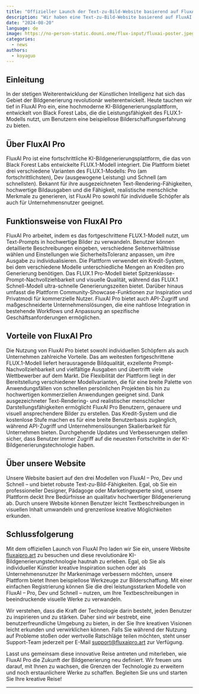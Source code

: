 ```yaml
---
title: "Offizieller Launch der Text-zu-Bild-Website basierend auf FluxAI"
description: "Wir haben eine Text-zu-Bild-Website basierend auf FluxAI veröffentlicht und als Open Source zur Verfügung gestellt."
date: "2024-08-20"
language: de
image: https://no-person-static.douni.one/flux-input/fluxai-poster.jpeg
categories:
  - news
authors:
  - koyaguo
---
```


## Einleitung

In der stetigen Weiterentwicklung der Künstlichen Intelligenz hat sich das Gebiet der Bildgenerierung revolutionär weiterentwickelt. Heute tauchen wir tief in FluxAI Pro ein, eine hochmoderne KI-Bildgenerierungsplattform, entwickelt von Black Forest Labs, die die Leistungsfähigkeit des FLUX.1-Modells nutzt, um Benutzern eine beispiellose Bilderschaffungserfahrung zu bieten.

## Über FluxAI Pro

FluxAI Pro ist eine fortschrittliche KI-Bildgenerierungsplattform, die das von Black Forest Labs entwickelte FLUX.1-Modell integriert. Die Plattform bietet drei verschiedene Varianten des FLUX.1-Modells: Pro (am fortschrittlichsten), Dev (ausgewogene Leistung) und Schnell (am schnellsten). Bekannt für ihre ausgezeichneten Text-Rendering-Fähigkeiten, hochwertige Bildausgaben und die Fähigkeit, realistische menschliche Merkmale zu generieren, ist FluxAI Pro sowohl für individuelle Schöpfer als auch für Unternehmensnutzer geeignet.

## Funktionsweise von FluxAI Pro

FluxAI Pro arbeitet, indem es das fortgeschrittene FLUX.1-Modell nutzt, um Text-Prompts in hochwertige Bilder zu verwandeln. Benutzer können detaillierte Beschreibungen eingeben, verschiedene Seitenverhältnisse wählen und Einstellungen wie SicherheitsToleranz anpassen, um ihre Ausgabe zu individualisieren. Die Plattform verwendet ein Kredit-System, bei dem verschiedene Modelle unterschiedliche Mengen an Krediten pro Generierung benötigen. Das FLUX.1 Pro-Modell bietet Spitzenklasse-Prompt-Nachvollziehbarkeit und visuelle Qualität, während das FLUX.1 Schnell-Modell ultra-schnelle Generierungszeiten bietet. Darüber hinaus umfasst die Plattform Community-Showcase-Funktionen zur Inspiration und Privatmodi für kommerzielle Nutzer. FluxAI Pro bietet auch API-Zugriff und maßgeschneiderte Unternehmenslösungen, die eine nahtlose Integration in bestehende Workflows und Anpassung an spezifische Geschäftsanforderungen ermöglichen.

## Vorteile von FluxAI Pro

Die Nutzung von FluxAI Pro bietet sowohl individuellen Schöpfern als auch Unternehmen zahlreiche Vorteile. Das am weitesten fortgeschrittene FLUX.1-Modell liefert herausragende Bildqualität, exzellente Prompt-Nachvollziehbarkeit und vielfältige Ausgaben und übertrifft viele Wettbewerber auf dem Markt. Die Flexibilität der Plattform liegt in der Bereitstellung verschiedener Modellvarianten, die für eine breite Palette von Anwendungsfällen von schnellen persönlichen Projekten bis hin zu hochwertigen kommerziellen Anwendungen geeignet sind. Dank ausgezeichneter Text-Rendering- und realistischer menschlicher Darstellungsfähigkeiten ermöglicht FluxAI Pro Benutzern, genauere und visuell ansprechendere Bilder zu erstellen. Das Kredit-System und die kostenlose Stufe machen es für eine breite Benutzerbasis zugänglich, während API-Zugriff und Unternehmenslösungen Skalierbarkeit für Unternehmen bieten. Durchgehende Updates und Verbesserungen stellen sicher, dass Benutzer immer Zugriff auf die neuesten Fortschritte in der KI-Bildgenerierungstechnologie haben.

## Über unsere Website

Unsere Website basiert auf den drei Modellen von FluxAI – Pro, Dev und Schnell – und bietet robuste Text-zu-Bild-Fähigkeiten. Egal, ob Sie ein professioneller Designer, Pädagoge oder Marketingexperte sind, unsere Plattform deckt Ihre Bedürfnisse an qualitativ hochwertiger Bildgenerierung ab. Durch unsere Website können Benutzer leicht Textbeschreibungen in visuellen Inhalt umwandeln und grenzenlose kreative Möglichkeiten erkunden.

## Schlussfolgerung

Mit dem offiziellen Launch von FluxAI Pro laden wir Sie ein, unsere Website [fluxaipro.art](http://fluxaipro.art) zu besuchen und diese revolutionäre KI-Bildgenerierungstechnologie hautnah zu erleben. Egal, ob Sie als individueller Künstler kreative Inspiration suchen oder als Unternehmensnutzer Ihr Markenimage verbessern möchten, unsere Plattform bietet Ihnen beispiellose Werkzeuge zur Bilderschaffung. Mit einer einfachen Registrierung können Sie die drei leistungsstarken Modelle von FluxAI – Pro, Dev und Schnell – nutzen, um Ihre Textbeschreibungen in beeindruckende visuelle Werke zu verwandeln.

Wir verstehen, dass die Kraft der Technologie darin besteht, jeden Benutzer zu inspirieren und zu stärken. Daher sind wir bestrebt, eine benutzerfreundliche Umgebung zu bieten, in der Sie Ihre kreativen Visionen leicht erkunden und verwirklichen können. Falls Sie während der Nutzung auf Probleme stoßen oder wertvolle Ratschläge teilen möchten, steht unser Support-Team jederzeit per E-Mail [support@fluxaipro.art](mailto:support@fluxaipro.art) zur Verfügung.

Lasst uns gemeinsam diese innovative Reise antreten und miterleben, wie FluxAI Pro die Zukunft der Bildgenerierung neu definiert. Wir freuen uns darauf, mit Ihnen zu wachsen, die Grenzen der Technologie zu erweitern und noch erstaunlichere Werke zu schaffen. Begleiten Sie uns und starten Sie Ihre kreative Reise!

---